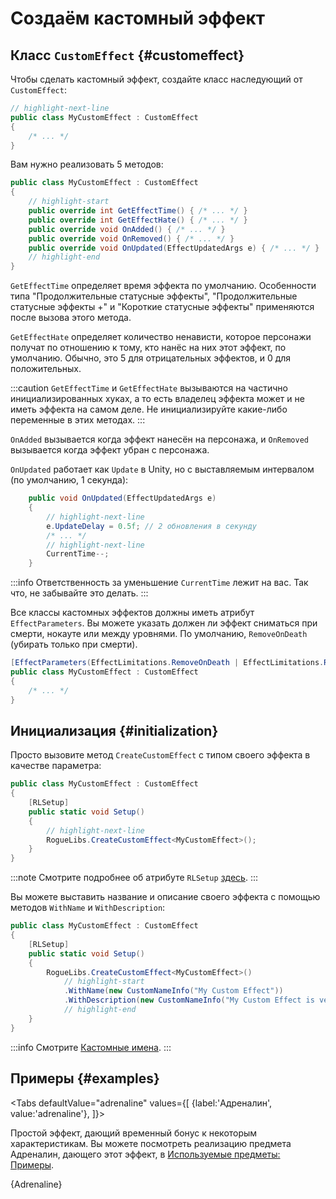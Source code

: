 # Создаём кастомный эффект


## Класс `CustomEffect` {#customeffect}

Чтобы сделать кастомный эффект, создайте класс наследующий от `CustomEffect`:

```csharp title="MyCustomEffect.cs"
// highlight-next-line
public class MyCustomEffect : CustomEffect
{
    /* ... */
}
```

Вам нужно реализовать 5 методов:

```csharp title="MyCustomEffect.cs"
public class MyCustomEffect : CustomEffect
{
    // highlight-start
    public override int GetEffectTime() { /* ... */ }
    public override int GetEffectHate() { /* ... */ }
    public override void OnAdded() { /* ... */ }
    public override void OnRemoved() { /* ... */ }
    public override void OnUpdated(EffectUpdatedArgs e) { /* ... */ }
    // highlight-end
}
```

`GetEffectTime` определяет время эффекта по умолчанию. Особенности типа "Продолжительные статусные эффекты", "Продолжительные статусные эффекты +" и "Короткие статусные эффекты" применяются после вызова этого метода.

`GetEffectHate` определяет количество ненависти, которое персонажи получат по отношению к тому, кто нанёс на них этот эффект, по умолчанию. Обычно, это 5 для отрицательных эффектов, и 0 для положительных.

:::caution
`GetEffectTime` и `GetEffectHate` вызываются на частично инициализированных хуках, а то есть владелец эффекта может и не иметь эффекта на самом деле. Не инициализируйте какие-либо переменные в этих методах.
:::

`OnAdded` вызывается когда эффект нанесён на персонажа, и `OnRemoved` вызывается когда эффект убран с персонажа.

`OnUpdated` работает как `Update` в Unity, но с выставляемым интервалом (по умолчанию, 1 секунда):

```csharp
    public void OnUpdated(EffectUpdatedArgs e)
    {
        // highlight-next-line
        e.UpdateDelay = 0.5f; // 2 обновления в секунду
        /* ... */
        // highlight-next-line
        CurrentTime--;
    }
```

:::info
Ответственность за уменьшение `CurrentTime` лежит на вас. Так что, не забывайте это делать.
:::

Все классы кастомных эффектов должны иметь атрибут `EffectParameters`. Вы можете указать должен ли эффект сниматься при смерти, нокауте или между уровнями. По умолчанию, `RemoveOnDeath` (убирать только при смерти).

```csharp
[EffectParameters(EffectLimitations.RemoveOnDeath | EffectLimitations.RemoveOnKnockOut)]
public class MyCustomEffect : CustomEffect
{
    /* ... */
}
```

## Инициализация {#initialization}

Просто вызовите метод `CreateCustomEffect` с типом своего эффекта в качестве параметра:

```csharp title="MyCustomEffect.cs"
public class MyCustomEffect : CustomEffect
{
    [RLSetup]
    public static void Setup()
    {
        // highlight-next-line
        RogueLibs.CreateCustomEffect<MyCustomEffect>();
    }
}
```

:::note
Смотрите подробнее об атрибуте `RLSetup` [здесь](../patching-utilities#rlsetup).
:::

Вы можете выставить название и описание своего эффекта с помощью методов `WithName` и `WithDescription`:

```csharp title="MyCustomEffect.cs"
public class MyCustomEffect : CustomEffect
{
    [RLSetup]
    public static void Setup()
    {
        RogueLibs.CreateCustomEffect<MyCustomEffect>()
            // highlight-start
            .WithName(new CustomNameInfo("My Custom Effect"))
            .WithDescription(new CustomNameInfo("My Custom Effect is very cool and does a lot of great stuff"));
            // highlight-end
    }
}
```

:::info
Смотрите [Кастомные имена](../names/custom-names).
:::

## Примеры {#examples}



<Tabs defaultValue="adrenaline"
  values={[
    {label:'Адреналин', value:'adrenaline'},
  ]}>
<TabItem value="adrenaline">

Простой эффект, дающий временный бонус к некоторым характеристикам. Вы можете посмотреть реализацию предмета Адреналин, дающего этот эффект, в [Используемые предметы: Примеры](../items/usable-items#examples).

<CodeSnippet>{Adrenaline}</CodeSnippet>

</TabItem>
</Tabs>
